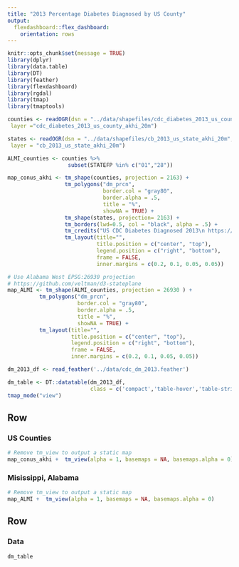 ```yaml
---
title: "2013 Percentage Diabetes Diagnosed by US County"
output:
  flexdashboard::flex_dashboard:
    orientation: rows
---
```


```r
knitr::opts_chunk$set(message = TRUE)
library(dplyr)
library(data.table)
library(DT)
library(feather)
library(flexdashboard)
library(rgdal)
library(tmap)
library(tmaptools)

counties <- readOGR(dsn = "../data/shapefiles/cdc_diabetes_2013_us_county_akhi_20m",
 layer ="cdc_diabetes_2013_us_county_akhi_20m")

states <- readOGR(dsn = "../data/shapefiles/cb_2013_us_state_akhi_20m",
 layer = "cb_2013_us_state_akhi_20m")

ALMI_counties <- counties %>%
                   subset(STATEFP %in% c("01","28"))

map_conus_akhi <- tm_shape(counties, projection = 2163) +
                  tm_polygons("dm_prcn",
                              border.col = "gray80",
                              border.alpha = .5,
                              title = "%",
                              showNA = TRUE) +
                  tm_shape(states, projection= 2163) +
                  tm_borders(lwd=0.5, col = "black", alpha = .5) +
                  tm_credits("US CDC Diabetes Diagnosed 2013\n https://www.cdc.gov/diabetes/atlas/countydata") +
                  tm_layout(title="",
                            title.position = c("center", "top"),
                            legend.position = c("right", "bottom"),
                            frame = FALSE,
                            inner.margins = c(0.2, 0.1, 0.05, 0.05))

# Use Alabama West EPSG:26930 projection                            
# https://github.com/veltman/d3-stateplane
map_ALMI <- tm_shape(ALMI_counties, projection = 26930 ) +
          tm_polygons("dm_prcn",
                      border.col = "gray80",
                      border.alpha = .5,
                      title = "%",
                      showNA = TRUE) +
          tm_layout(title="",
                    title.position = c("center", "top"),
                    legend.position = c("right", "bottom"),
                    frame = FALSE,
                    inner.margins = c(0.2, 0.1, 0.05, 0.05))

dm_2013_df <- read_feather('../data/cdc_dm_2013.feather')

dm_table <- DT::datatable(dm_2013_df,
                          class = c('compact','table-hover','table-striped'))
tmap_mode("view")
```


Row {data-height=400}
-------------------------------------
### US Counties

```r
# Remove tm_view to output a static map
map_conus_akhi +  tm_view(alpha = 1, basemaps = NA, basemaps.alpha = 0)
```

### Misissippi, Alabama

```r
# Remove tm_view to output a static map
map_ALMI +  tm_view(alpha = 1, basemaps = NA, basemaps.alpha = 0)
```

Row {data-height=400}
-------------------------------------

### Data

```r
dm_table
```
